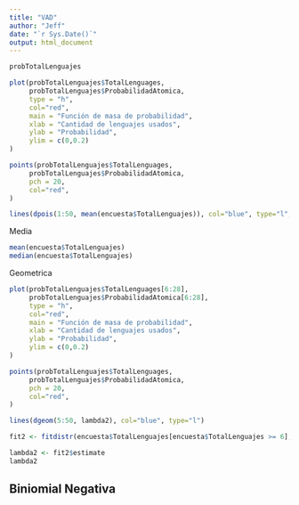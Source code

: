 ```yaml
---
title: "VAD"
author: "Jeff"
date: "`r Sys.Date()`"
output: html_document
---
```

```r
probTotalLenguajes
```

```r
plot(probTotalLenguajes$TotalLenguages, 
     probTotalLenguajes$ProbabilidadAtomica, 
     type = "h", 
     col="red",
     main = "Función de masa de probabilidad",
     xlab = "Cantidad de lenguajes usados",
     ylab = "Probabilidad",
     ylim = c(0,0.2)
)

points(probTotalLenguajes$TotalLenguages, 
     probTotalLenguajes$ProbabilidadAtomica,  
     pch = 20, 
     col="red",
)

lines(dpois(1:50, mean(encuesta$TotalLenguajes)), col="blue", type="l", lwd = 2, lty = 2)

```



Media 
```r
mean(encuesta$TotalLenguajes)
median(encuesta$TotalLenguajes)
```





Geometrica
```r
plot(probTotalLenguajes$TotalLenguages[6:28], 
     probTotalLenguajes$ProbabilidadAtomica[6:28], 
     type = "h", 
     col="red",
     main = "Función de masa de probabilidad",
     xlab = "Cantidad de lenguajes usados",
     ylab = "Probabilidad",
     ylim = c(0,0.2)
)

points(probTotalLenguajes$TotalLenguages, 
     probTotalLenguajes$ProbabilidadAtomica,  
     pch = 20, 
     col="red",
)

lines(dgeom(5:50, lambda2), col="blue", type="l")
```


```r
fit2 <- fitdistr(encuesta$TotalLenguajes[encuesta$TotalLenguajes >= 6], "geometric")
```

```r
lambda2 <- fit2$estimate
lambda2
```

## Biniomial Negativa


